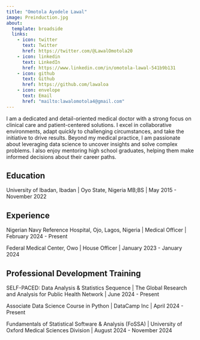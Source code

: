 ```yaml
---
title: "Omotola Ayodele Lawal"
image: Preinduction.jpg
about:
  template: broadside
  links:
    - icon: twitter
      text: Twitter
      href: https://twitter.com/@LawalOmotola20
    - icon: linkedin
      text: LinkedIn
      href: https://www.linkedin.com/in/omotola-lawal-541b9b131
    - icon: github
      text: Github
      href: https://github.com/lawaloa
    - icon: envelope
      text: Email
      href: "mailto:lawalomotola4@gmail.com"   
---
```


I am a dedicated and detail-oriented medical doctor with a strong focus on clinical care and patient-centered solutions. I excel in collaborative environments, adapt quickly to challenging circumstances, and take the initiative to drive results. Beyond my medical practice, I am passionate about leveraging data science to uncover insights and solve complex problems. I also enjoy mentoring high school graduates, helping them make informed decisions about their career paths.

## Education

University of Ibadan, Ibadan \| Oyo State, Nigeria MB;BS \| May 2015 - November 2022

## Experience

Nigerian Navy Reference Hospital, Ojo, Lagos, Nigeria \| Medical Officer \| February 2024 - Present

Federal Medical Center, Owo \| House Officer \| January 2023 - January 2024

## Professional Development Training

SELF-PACED: Data Analysis & Statistics Sequence \| The Global Research and Analysis for Public Health Network \| June 2024 - Present

Associate Data Science Course in Python \| DataCamp Inc \| April 2024 - Present

Fundamentals of Statistical Software & Analysis (FoSSA) \| University of Oxford Medical Sciences Division \| August 2024 - November 2024
